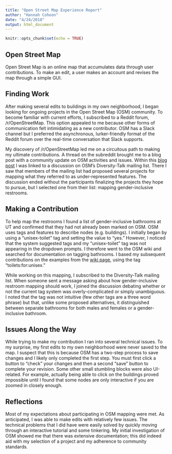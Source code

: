 ```yaml
---
title: "Open Street Map Experience Report"
author: "Hannah Cohoon"
date: "4/24/2018"
output: html_document
---
```


```r
knitr::opts_chunk$set(echo = TRUE)
```

## Open Street Map

Open Street Map is an online map that accumulates data through user contributions. To make an edit, a user makes an account and revises the map through a simple GUI.

## Finding Work

After making several edits to buildings in my own neighborhood, I began looking for ongoing projects in the Open Street Map (OSM) community. To become familiar with current efforts, I subscribed to a Reddit forum, /r/OpenStreetMap. This option appealed to me because other forms of communication felt intimidating as a new contributor. OSM has a Slack channel but I preferred the asynchronous, lurker-friendly format of the Reddit forum over the real-time conversation that Slack supports.

My discovery of /r/OpenStreetMap led me on a circuitous path to making my ultimate contributions. A thread on the subreddit brought me to a blog post with a community update on OSM activities and issues. Within this [blog post](http://www.weeklyosm.eu/archives/10274) I was linked to a discussion on OSM’s Diversity-Talk mailing list. There I saw that members of the mailing list had proposed several projects for mapping what they referred to as under-represented features. The discussion ended without the participants finalizing the projects they hope to pursue, but I selected one from their list: mapping gender-inclusive restrooms. 

## Making a Contribution
To help map the restrooms I found a list of gender-inclusive bathrooms at UT and confirmed that they had not already been marked on OSM. OSM uses tags and features to describe nodes (e.g. buildings). I initially began by using a "unisex-toilet" tag and setting the value to "yes." However, I noticed that the system suggested tags and my "unisex-toilet" tag was not appearing in the dropdown prompts. I therefore went to the OSM wiki and searched for documentation on tagging bathrooms. I based my subsequent contributions on the examples from the [wiki page](https://wiki.openstreetmap.org/wiki/Proposed_features/Toilet_Tagging_Improvements#Add_gender_designations_suffix_to_all_toilet_tags), using the tag "toilets:for:unisex." 

While working on this mapping, I subscribed to the Diversity-Talk mailing list. When someone sent a message asking about how gender-inclusive restroom mapping should work, I joined the discussion debating whether or not the current tag system was overly-complicated or simply unambiguous. I noted that the tag was not intuitive (few other tags are a three word phrase) but that, unlike some proposed alternatives, it distinguished between separate bathrooms for both males and females or a gender-inclusive bathroom.

## Issues Along the Way
While trying to make my contribution I ran into several technical issues. To my surprise, my first edits to my own neighborhood were never saved to the map. I suspect that this is because OSM has a two-step process to save changes and I likely only completed the first step. You must first click a button to "check" your changes and then a second "save" button to complete your revision. Some other small stumbling blocks were also UI-related. For example, actually being able to click on the buildings proved impossible until I found that some nodes are only interactive if you are zoomed in closely enough.

## Reflections 
Most of my expectations about participating in OSM mapping were met. As anticipated, I was able to make edits with relatively few issues. The technical problems that I did have were easily solved by quickly moving through an interactive tutorial and some tinkering. My initial investigation of OSM showed me that there was extensive documentation; this did indeed aid with my selection of a project and my adherence to community standards.
